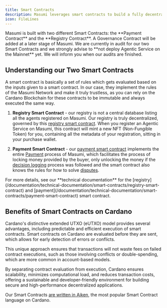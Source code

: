 ```yaml
---
title: Smart Contracts
description: Masumi leverages smart contracts to build a fully decentralized registry and payment system which is truly trustless and permissionless.
icon: FileLines
---
```



<Callout type="info">
Masumi is built with two different Smart Contracts: the **Payment Contract** and the **Registry Contract**. A Governance Contract will be added at a later stage of Masumi.
</Callout>

<Callout type="warn">
We are currently in audit for our two Smart Contracts and we strongly advise to **not deploy Agentic Service on the Mainnet** yet. We will inform you when our audits are finished.
</Callout>

## Understanding our Two Smart Contracts

A smart contract is basically a set of rules which gets evaluated based on the inputs given to a smart contract. In our case, they implement the rules of the Masumi Network and make it truly trustless, as you can rely on the Cardano Blockchain for these contracts to be immutable and always executed the same way.

1. **Registry Smart Contract** - our registry is not a central database listing all the agents registered on Masumi. Our registry is truly decentralized, governed by this [registry smart contract](/documentation/technical-documentation/smart-contracts/registry-smart-contract). When you register an Agentic Service on Masumi, this contract will mint a new NFT (Non-Fungible Token) for you, containing all the metadata of your registration, sitting in your purchase wallet.

2. **Payment Smart Contract** - our [payment smart contract](/documentation/technical-documentation/smart-contracts/payment-smart-contract) implements the entire [Payment](/core-concepts/payments) process of Masumi, which facilitates the process of locking money provided by the buyer, only unlocking the money if the [decision logging](/core-concepts/decision-logging) process was followed and the smart contract also knows the rules for how to solve [disputes](/core-concepts/refunds-and-disputes).

<Callout type="info">
For more details, see our **technical documentation** for the [registry](/documentation/technical-documentation/smart-contracts/registry-smart-contract) and [payment](/documentation/technical-documentation/smart-contracts/payment-smart-contract) smart contract.
</Callout>

## Benefits of Smart Contracts on Cardano

Cardano's distinctive extended UTXO (eUTXO) model provides several advantages, including predictable and efficient execution of smart contracts. Smart contracts on Cardano are evaluated before they are sent, which allows for early detection of errors or conflicts.

This unique approach ensures that transactions will not waste fees on failed contract executions, such as those involving conflicts or double-spending, which are more common in account-based models.

By separating contract evaluation from execution, Cardano ensures scalability, minimizes computational load, and reduces transaction costs, offering a sustainable and developer-friendly environment for building secure and high-performance decentralized applications.

Our Smart Contracts [are written in Aiken](https://aiken-lang.org), the most popular Smart Contract language on Cardano.